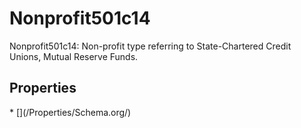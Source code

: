 # Nonprofit501c14

Nonprofit501c14: Non-profit type referring to State-Chartered Credit Unions, Mutual Reserve Funds.

## Properties

<Grid>
* [](/Properties/Schema.org/)

</Grid>


